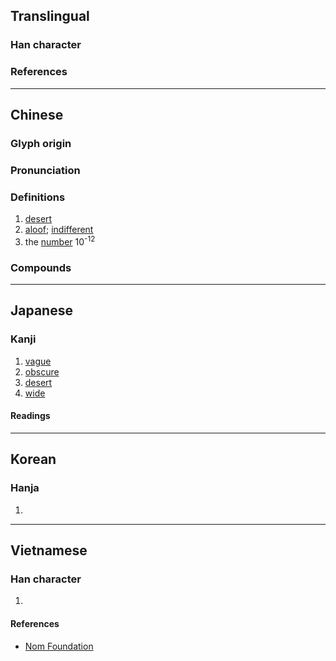 {{character info}}
==Translingual==

===Han character===
{{Han char|rn=85|rad=水|as=10|sn=13|four=34134|canj=ETAK|ids=⿰氵莫}}

===References===
{{Han ref|kx=0646.130|dkj=18149|dj=1055.120|hdz=31694.050|uh=6F20}}

----

==Chinese==
{{zh-forms}}

===Glyph origin===
{{Han etym}}

===Pronunciation===
{{zh-pron
|m=mò
|c=mok6
|c-t=mok2
|h=pfs=mo̍k
|md=
|mn=ml,twv:bô͘/twv:mo̍͘h/bo̍k
|mn_note=bô͘/mo̍͘h - vernacular; bo̍k - literary
|mn-t=moh8/mog8
|mn-t_note=moh8 - vernacular; mog8 - literary
|w=
|mc=y
|oc=y
|cat=n,a,num
}}

===Definitions===
{{zh-hanzi}}

# [[desert]]
# [[aloof]]; [[indifferent]]
# the [[number]] 10<sup>-12</sup>

===Compounds===
{{zh-der|沙漠|冥漠君|大漠|冥漠|廣漠|冷漠|瀚漠|漠然|漠楞楞|沕漠|朔漠|淡漠|漠然不覺|漠視|沙漠氣候|沙漠之舟|漠南四省|漠然不動|漠不相關|漠不關心|漠漠寒|松漠|漠北|漠然置之|漠然不顧|漠漠|漠南|漠南草原|荒漠|芴漠|荒漠甘泉|漠西}}

{{cln|zh|numeral symbols|numerals}}

----

==Japanese==

===Kanji===
{{ja-kanji|grade=c|rs=水10}}

# [[vague]]
# [[obscure]]
# [[desert]]
# [[wide]]

====Readings====
{{ja-readings
|goon=まく
|kanon=ばく
|kun=すなはら-, ひろ-い
|nanori=とう, ひろ
}}

----

==Korean==

===Hanja===
{{ko-hanja|막}}

# {{rfdef|ko|sort=水11}}

----

==Vietnamese==

===Han character===
{{vi-readings|rs=水11|reading=mạc, mác}}

# {{rfdef|vi|sort=水11}}

====References====
* [http://nomfoundation.org/common/nom_details.php?codepoint=6f20 Nom Foundation]